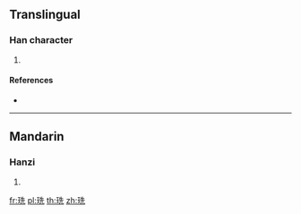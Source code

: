 {{character info/new}}
==Translingual==

===Han character===
{{Han char|rn=96|rad=玉|as=06|sn=10|four=14111|canj=MGHGU|ids=⿰𤣩先}}

# {{defn|Han|sort=玉06}}

====References====
* {{Han ref|kx=0730.170|dkj=20943|dj=1142.030|hdz=21111.100|uh=73D7|ud=29655|bh=D2B9|bd=53945}}

----

==Mandarin==

===Hanzi===
{{cmn-hanzi|pin=[[xiān]] ([[xian1]])|wg=hsien<sup>1</sup>}}

# {{defn|lang=cmn|sort=玉06}}

[[fr:珗]]
[[pl:珗]]
[[th:珗]]
[[zh:珗]]